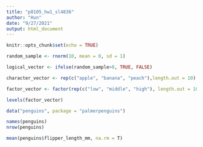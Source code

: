 ```yaml
---
title: "p8105_hw1_sl4836"
author: "Hun"
date: "9/27/2021"
output: html_document
---
```


```r
knitr::opts_chunk$set(echo = TRUE)
```

```r
random_sample <- rnorm(10, mean = 0, sd = 1)

logical_vector <- ifelse(random_sample>0, TRUE, FALSE)

character_vector <- rep(c("apple", "banana", "peach"),length.out = 10)

factor_vector <- factor(rep(c("low", "middle", "high"), length.out = 10))

levels(factor_vector)
```

```r
data("penguins", package = "palmerpenguins")

names(penguins)
nrow(penguins)

mean(penguins$flipper_length_mm, na.rm = T)

```

```r


```


